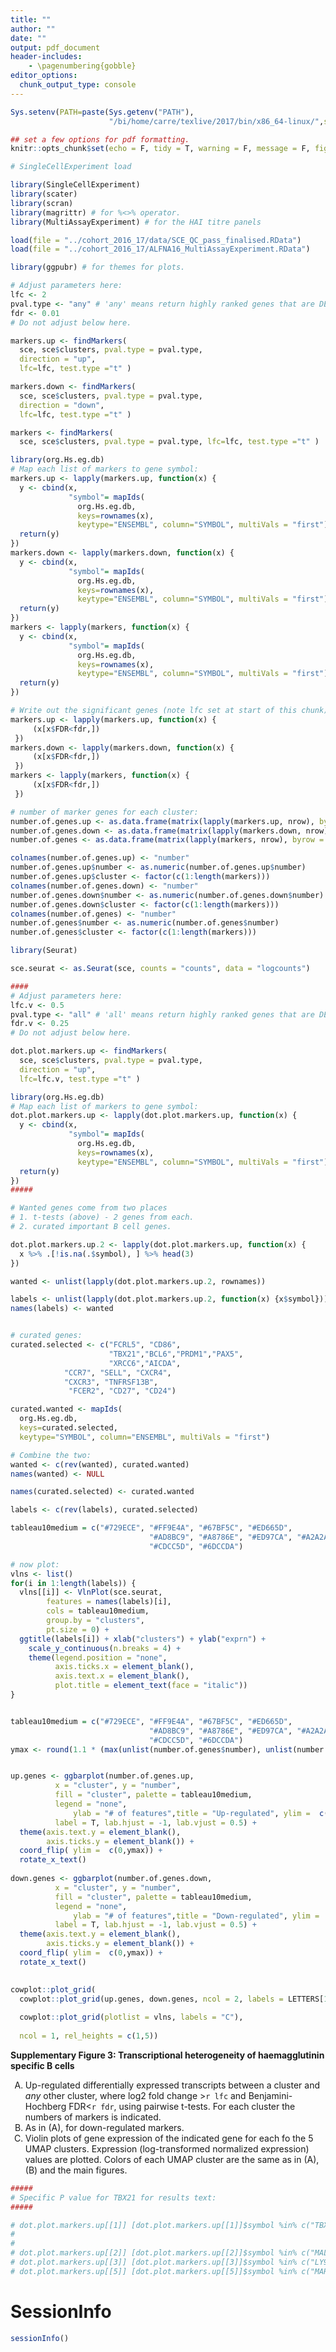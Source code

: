 ```yaml
---
title: ""
author: ""
date: ""
output: pdf_document
header-includes:
    - \pagenumbering{gobble}
editor_options: 
  chunk_output_type: console
---
```


```r
Sys.setenv(PATH=paste(Sys.getenv("PATH"),
                      "/bi/home/carre/texlive/2017/bin/x86_64-linux/",sep=":"))

```

```r

## set a few options for pdf formatting.
knitr::opts_chunk$set(echo = F, tidy = T, warning = F, message = F, fig.width = 8, fig.height = 4, tidy.opts=list(width.cutoff=60))
```

```r

# SingleCellExperiment load

library(SingleCellExperiment)
library(scater)
library(scran)
library(magrittr) # for %<>% operator.
library(MultiAssayExperiment) # for the HAI titre panels

load(file = "../cohort_2016_17/data/SCE_QC_pass_finalised.RData")
load(file = "../cohort_2016_17/ALFNA16_MultiAssayExperiment.RData")

library(ggpubr) # for themes for plots.

```

```r

# Adjust parameters here:
lfc <- 2
pval.type <- "any" # 'any' means return highly ranked genes that are DE between group X and ANY OTHER group(s).
fdr <- 0.01
# Do not adjust below here.

markers.up <- findMarkers(
  sce, sce$clusters, pval.type = pval.type,
  direction = "up",
  lfc=lfc, test.type ="t" )

markers.down <- findMarkers(
  sce, sce$clusters, pval.type = pval.type,
  direction = "down",
  lfc=lfc, test.type ="t" )

markers <- findMarkers(
  sce, sce$clusters, pval.type = pval.type, lfc=lfc, test.type ="t" )

library(org.Hs.eg.db)
# Map each list of markers to gene symbol:
markers.up <- lapply(markers.up, function(x) {
  y <- cbind(x,
             "symbol"= mapIds(
               org.Hs.eg.db,
               keys=rownames(x),
               keytype="ENSEMBL", column="SYMBOL", multiVals = "first"))
  return(y)
})
markers.down <- lapply(markers.down, function(x) {
  y <- cbind(x,
             "symbol"= mapIds(
               org.Hs.eg.db,
               keys=rownames(x),
               keytype="ENSEMBL", column="SYMBOL", multiVals = "first"))
  return(y)
})
markers <- lapply(markers, function(x) {
  y <- cbind(x,
             "symbol"= mapIds(
               org.Hs.eg.db,
               keys=rownames(x),
               keytype="ENSEMBL", column="SYMBOL", multiVals = "first"))
  return(y)
})

# Write out the significant genes (note lfc set at start of this chunk)
markers.up <- lapply(markers.up, function(x) {
     (x[x$FDR<fdr,])
 })
markers.down <- lapply(markers.down, function(x) {
     (x[x$FDR<fdr,])
 })
markers <- lapply(markers, function(x) {
     (x[x$FDR<fdr,])
 })

# number of marker genes for each cluster:
number.of.genes.up <- as.data.frame(matrix(lapply(markers.up, nrow), byrow = T))
number.of.genes.down <- as.data.frame(matrix(lapply(markers.down, nrow), byrow = T))
number.of.genes <- as.data.frame(matrix(lapply(markers, nrow), byrow = T))

colnames(number.of.genes.up) <- "number"
number.of.genes.up$number <- as.numeric(number.of.genes.up$number)
number.of.genes.up$cluster <- factor(c(1:length(markers)))
colnames(number.of.genes.down) <- "number"
number.of.genes.down$number <- as.numeric(number.of.genes.down$number)
number.of.genes.down$cluster <- factor(c(1:length(markers)))
colnames(number.of.genes) <- "number"
number.of.genes$number <- as.numeric(number.of.genes$number)
number.of.genes$cluster <- factor(c(1:length(markers)))
```

```r
library(Seurat)

sce.seurat <- as.Seurat(sce, counts = "counts", data = "logcounts")

####
# Adjust parameters here:
lfc.v <- 0.5
pval.type <- "all" # 'all' means return highly ranked genes that are DE between group X and ALL OTHER group(s).
fdr.v <- 0.25
# Do not adjust below here.

dot.plot.markers.up <- findMarkers(
  sce, sce$clusters, pval.type = pval.type,
  direction = "up",
  lfc=lfc.v, test.type ="t" )

library(org.Hs.eg.db)
# Map each list of markers to gene symbol:
dot.plot.markers.up <- lapply(dot.plot.markers.up, function(x) {
  y <- cbind(x,
             "symbol"= mapIds(
               org.Hs.eg.db,
               keys=rownames(x),
               keytype="ENSEMBL", column="SYMBOL", multiVals = "first"))
  return(y)
})
#####

# Wanted genes come from two places
# 1. t-tests (above) - 2 genes from each.
# 2. curated important B cell genes.

dot.plot.markers.up.2 <- lapply(dot.plot.markers.up, function(x) {
  x %>% .[!is.na(.$symbol), ] %>% head(3) 
})

wanted <- unlist(lapply(dot.plot.markers.up.2, rownames))

labels <- unlist(lapply(dot.plot.markers.up.2, function(x) {x$symbol}))
names(labels) <- wanted


# curated genes:
curated.selected <- c("FCRL5", "CD86", 
                      "TBX21","BCL6","PRDM1","PAX5",
                      "XRCC6","AICDA",
            "CCR7", "SELL", "CXCR4",
            "CXCR3", "TNFRSF13B",
             "FCER2", "CD27", "CD24")

curated.wanted <- mapIds(
  org.Hs.eg.db,
  keys=curated.selected,
  keytype="SYMBOL", column="ENSEMBL", multiVals = "first")

# Combine the two:
wanted <- c(rev(wanted), curated.wanted)
names(wanted) <- NULL

names(curated.selected) <- curated.wanted

labels <- c(rev(labels), curated.selected)

tableau10medium = c("#729ECE", "#FF9E4A", "#67BF5C", "#ED665D",
                               "#AD8BC9", "#A8786E", "#ED97CA", "#A2A2A2",
                               "#CDCC5D", "#6DCCDA")

# now plot:
vlns <- list()
for(i in 1:length(labels)) {
  vlns[[i]] <- VlnPlot(sce.seurat,
        features = names(labels)[i],
        cols = tableau10medium,
        group.by = "clusters",
        pt.size = 0) +
  ggtitle(labels[i]) + xlab("clusters") + ylab("exprn") +
    scale_y_continuous(n.breaks = 4) +
    theme(legend.position = "none", 
          axis.ticks.x = element_blank(),
          axis.text.x = element_blank(),
          plot.title = element_text(face = "italic"))
}



```

```r
tableau10medium = c("#729ECE", "#FF9E4A", "#67BF5C", "#ED665D",
                               "#AD8BC9", "#A8786E", "#ED97CA", "#A2A2A2",
                               "#CDCC5D", "#6DCCDA")
ymax <- round(1.1 * (max(unlist(number.of.genes$number), unlist(number.of.genes.down$number), unlist(number.of.genes.up$number))))


up.genes <- ggbarplot(number.of.genes.up, 
          x = "cluster", y = "number", 
          fill = "cluster", palette = tableau10medium, 
          legend = "none",
              ylab = "# of features",title = "Up-regulated", ylim =  c(0,ymax),
          label = T, lab.hjust = -1, lab.vjust = 0.5) + 
  theme(axis.text.y = element_blank(), 
        axis.ticks.y = element_blank()) + 
  coord_flip( ylim =  c(0,ymax)) + 
  rotate_x_text()
  
down.genes <- ggbarplot(number.of.genes.down, 
          x = "cluster", y = "number", 
          fill = "cluster", palette = tableau10medium, 
          legend = "none",
              ylab = "# of features",title = "Down-regulated", ylim =  c(0,ymax),
          label = T, lab.hjust = -1, lab.vjust = 0.5) + 
  theme(axis.text.y = element_blank(), 
        axis.ticks.y = element_blank()) + 
  coord_flip( ylim =  c(0,ymax)) + 
  rotate_x_text()
  
```

```r
cowplot::plot_grid(
  cowplot::plot_grid(up.genes, down.genes, ncol = 2, labels = LETTERS[1:2]),
  
  cowplot::plot_grid(plotlist = vlns, labels = "C"),
   
  ncol = 1, rel_heights = c(1,5))
```
\newpage
__Supplementary Figure 3: Transcriptional heterogeneity of haemagglutinin specific B cells__

(A) Up-regulated differentially expressed transcripts between a cluster and _any_ other cluster, where log2 fold change >`r lfc` and Benjamini-Hochberg FDR<`r fdr`, using pairwise t-tests. For each cluster the numbers of markers is indicated.
(B) As in (A), for down-regulated markers.
(C) Violin plots of gene expression of the indicated gene for each fo the 5 UMAP clusters. Expression (log-transformed normalized expression) values are plotted. Colors of each UMAP cluster are the same as in (A), (B) and the main figures.

\newpage

```r
#####
# Specific P value for TBX21 for results text:
#####

# dot.plot.markers.up[[1]] [dot.plot.markers.up[[1]]$symbol %in% c("TBX21"),]
# 
# 
# dot.plot.markers.up[[2]] [dot.plot.markers.up[[2]]$symbol %in% c("MALAT1"),]
# dot.plot.markers.up[[3]] [dot.plot.markers.up[[3]]$symbol %in% c("LY9"),]
# dot.plot.markers.up[[5]] [dot.plot.markers.up[[5]]$symbol %in% c("MARCKS"),]
```

# SessionInfo

```r

sessionInfo()

```